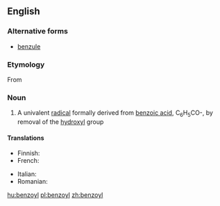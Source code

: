 ==English==
{{wikipedia}}

===Alternative forms===
* [[benzule]] {{qualifier|obsolete}}

===Etymology===
From {{suffix|benzoic|yl|lang=en}}

===Noun===
{{en-noun}}

# {{context|organic chemistry|especially in combination|lang=en}} A univalent [[radical]] formally derived from [[benzoic acid]], C<sub>6</sub>H<sub>5</sub>CO-, by removal of the [[hydroxyl]] group

====Translations====
{{trans-top|univalent radical}}
* Finnish: {{t|fi|bentsoyyli}}
* French: {{t+|fr|benzoyle|m}}
{{trans-mid}}
* Italian: {{t|it|benzoile|m}}
* Romanian: {{t|ro|benzoil|m}}
{{trans-bottom}}

[[hu:benzoyl]]
[[pl:benzoyl]]
[[zh:benzoyl]]
